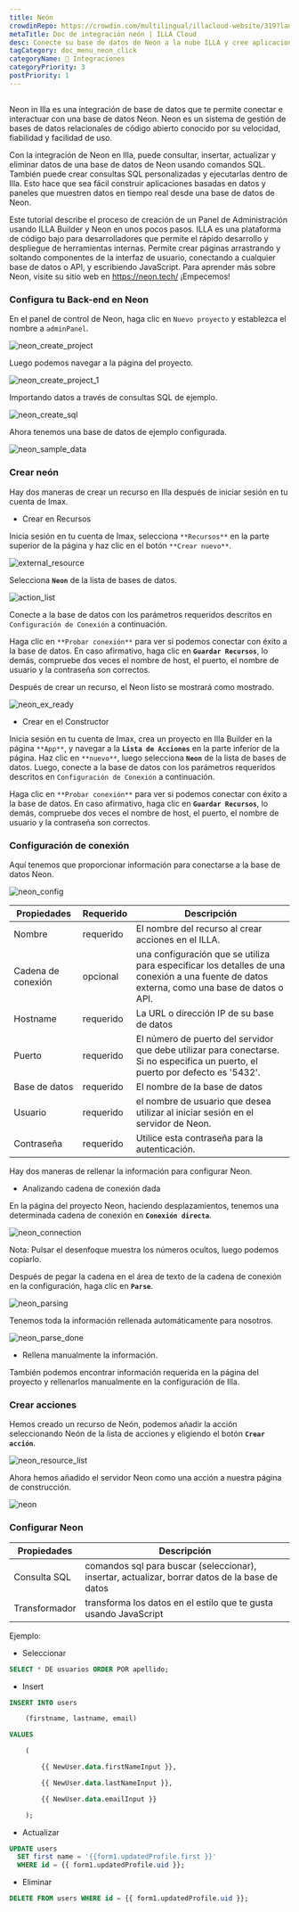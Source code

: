 ```yaml
---
title: Neón
crowdinRepo: https://crowdin.com/multilingual/illacloud-website/319?languages=es&filter=basic&value=0
metaTitle: Doc de integración neón | ILLA Cloud
desc: Conecte su base de datos de Neon a la nube ILLA y cree aplicaciones que puedan consultar, manipular y mostrar datos. Esta guía te mostrará cómo.
tagCategory: doc_menu_neon_click
categoryName: 🔨 Integraciones
categoryPriority: 3
postPriority: 1
---
```


## <h2 hidden>¿Qué es Neon?</h2>

Neon in Illa es una integración de base de datos que te permite conectar e interactuar con una base de datos Neon. Neon es un sistema de gestión de bases de datos relacionales de código abierto conocido por su velocidad, fiabilidad y facilidad de uso.

Con la integración de Neon en Illa, puede consultar, insertar, actualizar y eliminar datos de una base de datos de Neon usando comandos SQL. También puede crear consultas SQL personalizadas y ejecutarlas dentro de Illa. Esto hace que sea fácil construir aplicaciones basadas en datos y paneles que muestren datos en tiempo real desde una base de datos de Neon.

Este tutorial describe el proceso de creación de un Panel de Administración usando ILLA Builder y Neon en unos pocos pasos. ILLA es una plataforma de código bajo para desarrolladores que permite el rápido desarrollo y despliegue de herramientas internas. Permite crear páginas arrastrando y soltando componentes de la interfaz de usuario, conectando a cualquier base de datos o API, y escribiendo JavaScript. Para aprender más sobre Neon, visite su sitio web en https://neon.tech/ ¡Empecemos!

### Configura tu Back-end en Neon

En el panel de control de Neon, haga clic en `Nuevo proyecto` y establezca el nombre a `adminPanel`.

![neon_create_project](https://cdn.illacloud.com/official-website/img/docs/neon_create_project.png)

Luego podemos navegar a la página del proyecto.

![neon_create_project_1](https://cdn.illacloud.com/official-website/img/docs/neon_create_project_1.png)

Importando datos a través de consultas SQL de ejemplo.

![neon_create_sql](https://cdn.illacloud.com/official-website/img/docs/neon_create_sql.png)

Ahora tenemos una base de datos de ejemplo configurada.

![neon_sample_data](https://cdn.illacloud.com/official-website/img/docs/neon_sample_data.png)

### Crear neón

Hay dos maneras de crear un recurso en Illa después de iniciar sesión en tu cuenta de Imax. 

-   Crear en Recursos

Inicia sesión en tu cuenta de Imax, selecciona `**Recursos**` en la parte superior de la página y haz clic en el botón `**Crear nuevo**`. 

![external_resource](https://cdn.illacloud.com/official-website/img/docs/external_resource.png)

Selecciona **`Neon`** de la lista de bases de datos.

![action_list](https://cdn.illacloud.com/official-website/img/docs/action_list.png)

Conecte a la base de datos con los parámetros requeridos descritos en `Configuración de Conexión` a continuación. 

Haga clic en `**Probar conexión**` para ver si podemos conectar con éxito a la base de datos. En caso afirmativo, haga clic en **`Guardar Recursos`**, lo demás, compruebe dos veces el nombre de host, el puerto, el nombre de usuario y la contraseña son correctos.

Después de crear un recurso, el Neon listo se mostrará como mostrado.

![neon_ex_ready](https://cdn.illacloud.com/official-website/img/docs/neon_ex_ready.png)

-   Crear en el Constructor

Inicia sesión en tu cuenta de Imax, crea un proyecto en Illa Builder en la página `**App**`, y navegar a la **`Lista de Acciones`** en la parte inferior de la página. Haz clic en `**nuevo**`, luego selecciona **`Neon`** de la lista de bases de datos. Luego, conecte a la base de datos con los parámetros requeridos descritos en `Configuración de Conexión` a continuación.

Haga clic en `**Probar conexión**` para ver si podemos conectar con éxito a la base de datos. En caso afirmativo, haga clic en **`Guardar Recursos`**, lo demás, compruebe dos veces el nombre de host, el puerto, el nombre de usuario y la contraseña son correctos.

### Configuración de conexión

Aquí tenemos que proporcionar información para conectarse a la base de datos Neon.

![neon_config](https://cdn.illacloud.com/official-website/img/docs/neon_config.png)

| Propiedades        | Requerido  | Descripción                                                                                                                                 |
| ------------------ | ---------- | ------------------------------------------------------------------------------------------------------------------------------------------- |
| Nombre             | requerido  | El nombre del recurso al crear acciones en el ILLA.                                                                                         |
| Cadena de conexión | opcional   | una configuración que se utiliza para especificar los detalles de una conexión a una fuente de datos externa, como una base de datos o API. |
| Hostname           | requerido  | La URL o dirección IP de su base de datos                                                                                                   |
| Puerto             | requerido  | El número de puerto del servidor que debe utilizar para conectarse. Si no especifica un puerto, el puerto por defecto es '5432'.            |
| Base de datos      | requerido  | El nombre de la base de datos                                                                                                               |
| Usuario            | requerido  | el nombre de usuario que desea utilizar al iniciar sesión en el servidor de Neon.                                                           |
| Contraseña         | requerido  | Utilice esta contraseña para la autenticación.                                                                                              |

Hay dos maneras de rellenar la información para configurar Neon.

-   Analizando cadena de conexión dada

En la página del proyecto Neon, haciendo desplazamientos, tenemos una determinada cadena de conexión en **`Conexión directa`**.

![neon_connection](https://cdn.illacloud.com/official-website/img/docs/neon_connection.png)

Nota: Pulsar el desenfoque muestra los números ocultos, luego podemos copiarlo.

Después de pegar la cadena en el área de texto de la cadena de conexión en la configuración, haga clic en **`Parse`**.

![neon_parsing](https://cdn.illacloud.com/official-website/img/docs/neon_parsing.png)

Tenemos toda la información rellenada automáticamente para nosotros.

![neon_parse_done](https://cdn.illacloud.com/official-website/img/docs/neon_parse_done.png)

-   Rellena manualmente la información.

También podemos encontrar información requerida en la página del proyecto y rellenarlos manualmente en la configuración de Illa. 

### Crear acciones

Hemos creado un recurso de Neón, podemos añadir la acción seleccionando Neón de la lista de acciones y eligiendo el botón **`Crear acción`**.

![neon_resource_list](https://cdn.illacloud.com/official-website/img/docs/neon_resource_list.png)

 Ahora hemos añadido el servidor Neon como una acción a nuestra página de construcción.

![neon](https://cdn.illacloud.com/official-website/img/docs/neon.png)

### Configurar Neon

| Propiedades   | Descripción                                                                                    |
| ------------- | ---------------------------------------------------------------------------------------------- |
| Consulta SQL  | comandos sql para buscar (seleccionar), insertar, actualizar, borrar datos de la base de datos |
| Transformador | transforma los datos en el estilo que te gusta usando JavaScript                               |

Ejemplo:

-   Seleccionar

```sql
SELECT * DE usuarios ORDER POR apellido;
```

-   Insert

```sql
INSERT INTO users

	(firstname, lastname, email)

VALUES

	(

		{{ NewUser.data.firstNameInput }},

		{{ NewUser.data.lastNameInput }},

		{{ NewUser.data.emailInput }}

	);
```

-   Actualizar

```sql
UPDATE users
  SET first name = '{{form1.updatedProfile.first }}'
  WHERE id = {{ form1.updatedProfile.uid }};
```

-   Eliminar

```sql
DELETE FROM users WHERE id = {{ form1.updatedProfile.uid }};
```
